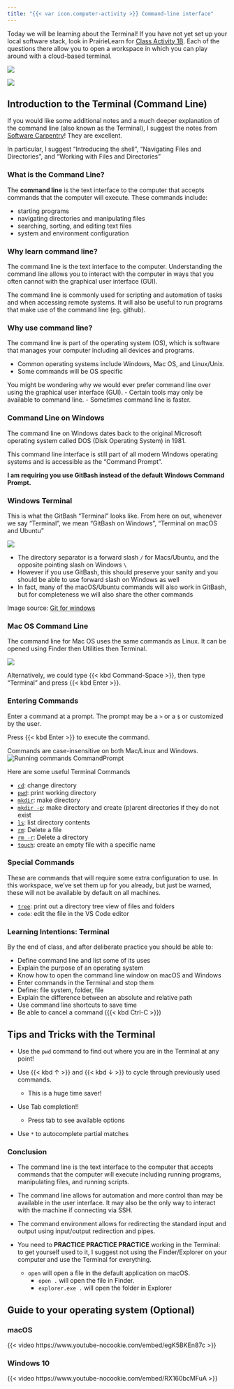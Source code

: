 ```yaml
---
title: "{{< var icon.computer-activity >}} Command-line interface"
---
```


Today we will be learning about the Terminal!
If you have not yet set up your local software stack, look in PrairieLearn for [Class Activity 1B]({{< var course.prairielearn >}}/assessment/2495511). Each of the questions there allow you to open a workspace in which you can play around with a cloud-based terminal.

![](/images/Terminal.png){fig-alt="CommandPrompt"}

![](https://gitforwindows.org/img/gw1.png){fig-alt="CommandPrompt"}

## Introduction to the Terminal (Command Line)

If you would like some additional notes and a much deeper explanation of the command line (also known as the Terminal), I suggest the notes from [Software Carpentry](https://swcarpentry.github.io/shell-novice/)!
They are excellent.

In particular, I suggest "Introducing the shell", "Navigating Files and Directories", and "Working with Files and Directories"

### What is the Command Line?

The **command line** is the text interface to the computer that accepts commands that the computer will execute.
These commands include:

-   starting programs
-   navigating directories and manipulating files
-   searching, sorting, and editing text files
-   system and environment configuration

### Why learn command line?

The command line is the text interface to the computer.
Understanding the command line allows you to interact with the computer in ways that you often cannot with the graphical user interface (GUI).

The command line is commonly used for scripting and automation of tasks and when accessing remote systems.
It will also be useful to run programs that make use of the command line (eg. github).

### Why use command line?

The command line is part of the operating system (OS), which is software that manages your computer including all devices and programs.

-   Common operating systems include Windows, Mac OS, and Linux/Unix.
-   Some commands will be OS specific

You might be wondering why we would ever prefer command line over using the graphical user interface (GUI).
- Certain tools may only be available to command line.
- Sometimes command line is faster.

### Command Line on Windows

The command line on Windows dates back to the original Microsoft operating system called DOS (Disk Operating System) in 1981.

This command line interface is still part of all modern Windows operating systems and is accessible as the "Command Prompt".

**I am requiring you use GitBash instead of the default Windows Command Prompt.**

### Windows Terminal

This is what the GitBash "Terminal" looks like.
From here on out, whenever we say "Terminal", we mean "GitBash on Windows", "Terminal on macOS and Ubuntu"

![](https://gitforwindows.org/img/gw1.png){fig-alt="CommandPrompt"}

-   The directory separator is a forward slash `/` for Macs/Ubuntu, and the opposite pointing slash on Windows `\`
-   However if you use GitBash, this should preserve your sanity and you should be able to use forward slash on Windows as well
-   In fact, many of the macOS/Ubuntu commands will also work in GitBash, but for completeness we will also share the other commands

Image source: [Git for windows](https://gitforwindows.org)

### Mac OS Command Line

The command line for Mac OS uses the same commands as Linux.
It can be opened using Finder then Utilities then Terminal.

![](/images/Terminal.png){fig-alt="CommandPrompt"}

Alternatively, we could type {{< kbd Command-Space >}}, then type “Terminal" and press {{< kbd Enter >}}.

### Entering Commands

Enter a command at a prompt.
The prompt may be a `>` or a `$` or customized by the user.

Press {{< kbd Enter >}} to execute the command.

Commands are case-insensitive on both Mac/Linux and Windows.
![](/images/running_commands.png){alt="Running commands CommandPrompt"}

Here are some useful Terminal Commands

-   [`cd`](https://man7.org/linux/man-pages/man1/cd.1p.html): change directory
-   [`pwd`](https://man7.org/linux/man-pages/man1/pwd.1.html): print working directory
-   [`mkdir`](https://man7.org/linux/man-pages/man1/mkdir.1.html): make directory
-   [`mkdir -p`](https://man7.org/linux/man-pages/man1/mkdir.1.html): make directory and create (p)arent directories if they do not exist
-   [`ls`](https://man7.org/linux/man-pages/man1/ls.1.html): list directory contents
-   [`rm`](https://man7.org/linux/man-pages/man1/rm.1.html): Delete a file
-   [`rm -r`](https://man7.org/linux/man-pages/man1/rm.1.html): Delete a directory
-   [`touch`](https://man7.org/linux/man-pages/man1/touch.1.html): create an empty file with a specific name

### Special Commands

These are commands that will require some extra configuration to use.
In this workspace, we've set them up for you already, but just be warned, these will not be available by default on all machines.

-   [`tree`](https://linux.die.net/man/1/tree): print out a directory tree view of files and folders
-   `code`: edit the file in the VS Code editor

### Learning Intentions: Terminal

By the end of class, and after deliberate practice you should be able to:

-   Define command line and list some of its uses
-   Explain the purpose of an operating system
-   Know how to open the command line window on macOS and Windows
-   Enter commands in the Terminal and stop them
-   Define: file system, folder, file
-   Explain the difference between an absolute and relative path
-   Use command line shortcuts to save time
-   Be able to cancel a command ({{< kbd Ctrl-C >}})

## Tips and Tricks with the Terminal

-   Use the `pwd` command to find out where you are in the Terminal at any point!

-   Use {{< kbd ↑ >}} and {{< kbd ↓ >}} to cycle through previously used commands.

    -   This is a huge time saver!

-   Use Tab completion!!

    -   Press tab to see available options

-   Use `*` to autocomplete partial matches

### Conclusion

-   The command line is the text interface to the computer that accepts commands that the computer will execute including running programs, manipulating files, and running scripts.

-   The command line allows for automation and more control than may be available in the user interface.
    It may also be the only way to interact with the machine if connecting via SSH.

-   The command environment allows for redirecting the standard input and output using input/output redirection and pipes.

-   You need to **PRACTICE PRACTICE PRACTICE** working in the Terminal: to get yourself used to it, I suggest not using the Finder/Explorer on your computer and use the Terminal for everything.

    -   `open` will open a file in the default application on macOS.
        -   `open .` will open the file in Finder.
        -   `explorer.exe .` will open the folder in Explorer

## Guide to your operating system (Optional)

### macOS

{{< video https://www.youtube-nocookie.com/embed/egK5BKEn87c >}}

### Windows 10

{{< video https://www.youtube-nocookie.com/embed/RX160bcMFuA >}}
